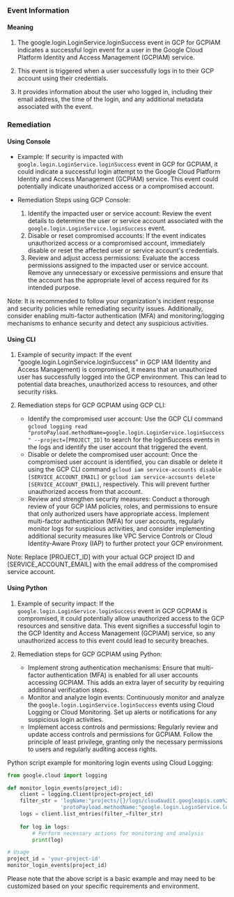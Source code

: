 
### Event Information

#### Meaning

1. The google.login.LoginService.loginSuccess event in GCP for GCPIAM indicates a successful login event for a user in the Google Cloud Platform Identity and Access Management (GCPIAM) service.

2. This event is triggered when a user successfully logs in to their GCP account using their credentials.

3. It provides information about the user who logged in, including their email address, the time of the login, and any additional metadata associated with the event.

### Remediation

#### Using Console

- Example: If security is impacted with `google.login.LoginService.loginSuccess` event in GCP for GCPIAM, it could indicate a successful login attempt to the Google Cloud Platform Identity and Access Management (GCPIAM) service. This event could potentially indicate unauthorized access or a compromised account.

- Remediation Steps using GCP Console:
  1. Identify the impacted user or service account: Review the event details to determine the user or service account associated with the `google.login.LoginService.loginSuccess` event.
  2. Disable or reset compromised accounts: If the event indicates unauthorized access or a compromised account, immediately disable or reset the affected user or service account's credentials.
  3. Review and adjust access permissions: Evaluate the access permissions assigned to the impacted user or service account. Remove any unnecessary or excessive permissions and ensure that the account has the appropriate level of access required for its intended purpose.

Note: It is recommended to follow your organization's incident response and security policies while remediating security issues. Additionally, consider enabling multi-factor authentication (MFA) and monitoring/logging mechanisms to enhance security and detect any suspicious activities.

#### Using CLI

1. Example of security impact: If the event "google.login.LoginService.loginSuccess" in GCP IAM (Identity and Access Management) is compromised, it means that an unauthorized user has successfully logged into the GCP environment. This can lead to potential data breaches, unauthorized access to resources, and other security risks.

2. Remediation steps for GCP GCPIAM using GCP CLI:
   - Identify the compromised user account: Use the GCP CLI command `gcloud logging read "protoPayload.methodName=google.login.LoginService.loginSuccess" --project=[PROJECT_ID]` to search for the loginSuccess events in the logs and identify the user account that triggered the event.
   - Disable or delete the compromised user account: Once the compromised user account is identified, you can disable or delete it using the GCP CLI command `gcloud iam service-accounts disable [SERVICE_ACCOUNT_EMAIL]` or `gcloud iam service-accounts delete [SERVICE_ACCOUNT_EMAIL]`, respectively. This will prevent further unauthorized access from that account.
   - Review and strengthen security measures: Conduct a thorough review of your GCP IAM policies, roles, and permissions to ensure that only authorized users have appropriate access. Implement multi-factor authentication (MFA) for user accounts, regularly monitor logs for suspicious activities, and consider implementing additional security measures like VPC Service Controls or Cloud Identity-Aware Proxy (IAP) to further protect your GCP environment.

Note: Replace [PROJECT_ID] with your actual GCP project ID and [SERVICE_ACCOUNT_EMAIL] with the email address of the compromised service account.

#### Using Python

1. Example of security impact: If the `google.login.LoginService.loginSuccess` event in GCP GCPIAM is compromised, it could potentially allow unauthorized access to the GCP resources and sensitive data. This event signifies a successful login to the GCP Identity and Access Management (GCPIAM) service, so any unauthorized access to this event could lead to security breaches.

2. Remediation steps for GCP GCPIAM using Python:
   - Implement strong authentication mechanisms: Ensure that multi-factor authentication (MFA) is enabled for all user accounts accessing GCPIAM. This adds an extra layer of security by requiring additional verification steps.
   - Monitor and analyze login events: Continuously monitor and analyze the `google.login.LoginService.loginSuccess` events using Cloud Logging or Cloud Monitoring. Set up alerts or notifications for any suspicious login activities.
   - Implement access controls and permissions: Regularly review and update access controls and permissions for GCPIAM. Follow the principle of least privilege, granting only the necessary permissions to users and regularly auditing access rights.

Python script example for monitoring login events using Cloud Logging:

```python
from google.cloud import logging

def monitor_login_events(project_id):
    client = logging.Client(project=project_id)
    filter_str = 'logName:"projects/{}/logs/cloudaudit.googleapis.com%2Factivity" ' \
                 'protoPayload.methodName:"google.login.LoginService.loginSuccess"'.format(project_id)
    logs = client.list_entries(filter_=filter_str)
    
    for log in logs:
        # Perform necessary actions for monitoring and analysis
        print(log)

# Usage
project_id = 'your-project-id'
monitor_login_events(project_id)
```

Please note that the above script is a basic example and may need to be customized based on your specific requirements and environment.

